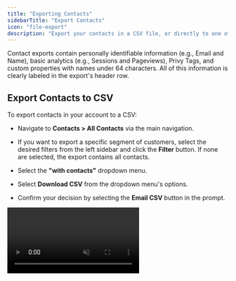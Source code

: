 ```yaml
---
title: "Exporting Contacts"
sidebarTitle: "Export Contacts"
icon: "file-export"
description: "Export your contacts in a CSV file, or directly to one of your Linked Accounts."
---
```


Contact exports contain personally identifiable information (e.g., Email and Name), basic analytics (e.g., Sessions and Pageviews), Privy Tags, and custom properties with names under 64 characters. All of this information is clearly labeled in the export's header row. 

## Export Contacts to CSV

To export contacts in your account to a CSV: 

* Navigate to **Contacts > All Contacts** via the main navigation. 

* If you want to export a specific segment of customers, select the desired filters from the left sidebar and click the **Filter** button. If none are selected, the export contains all contacts. 

* Select the **"with contacts"** dropdown menu.

* Select **Download CSV** from the dropdown menu's options. 

* Confirm your decision by selecting the **Email CSV** button in the prompt. 

<video autoPlay muted loop playsInline className="export-contacts-csv" src="/images/contact-management/export-contacts.mp4" />

When the export is ready, an email containing a download link will be sent to the email address associated with the Privy account which you are currently logged in. To review which email address you are logged in with, click on your Business Name in the upper right corner of your dashboard and select **My Information** from the dropdown menu.

* Click the **Download File** button in the email. 

<img height="200" src="/images/contact-management/file-ready-for-download.png" />

The file will download and will be available for review or use elsewhere. 

## Export Contacts to Linked Account

To export contacts to a [linked account](https://dashboard.privy.com/settings/accounts): 

* Navigate to **Contacts > All Contacts** via the main navigation. 

* If you want to export a specific segment of customers, select the desired filters from the sidebar and click the **Filter** button. If none are selected, the export contains all contacts. 

* Select the **"with contacts"** dropdown menu.

* Select **Linked Account** from the dropdown menu's options.

* In the prompt, select the desired linked account and the desired location in that account (e.g., list) before confirming your selection by clicking the **Export Contacts** button. 

<img height="200" src="/images/contact-management/export-linked-account.gif" />

## Export Sign Ups from a specific display

To export contacts associated with a specific display to CSV: 

* Navigate to **Convert** > **All Displays** via the main navigation. Select the desired display.

* Navigate to the display's **Reporting** page and scroll down to find your Signups.

* Select the **Export** dropdown menu and then choose between **Download CSV** or **Linked Account**.

* Confirm your decision to complete the export.

<video autoPlay muted loop playsInline className="export-display-signups" src="/images/contact-management/download-display-signups.mp4" />

If you chose to Download CSV, an email containing a download link will be sent to the email address associated with the Privy account which you are currently logged in. To review which email address you are logged in with, click on your Business Name in the upper right corner of your dashboard and select **My Information** from the dropdown menu. 

* Click the **Download File** button in the email. 

<img height="200" src="/images/contact-management/file-ready-for-download.png" />

The file will download and will be available for review or use elsewhere. 

## Troubleshooting

<Icon icon="circle-question" /> **I didn't receive my export email!**

File preparation can take multiple minutes, especially if your export contains many contacts. That said, if you are still encountering issues receiving or accessing your exported CSVs via email, navigate to the [Exports](https://dashboard.privy.com/settings/exports) section of your account's *Business Settings* and initiate the download from there.

<img height="200" src="/images/contact-management/export-settings-page.png" />